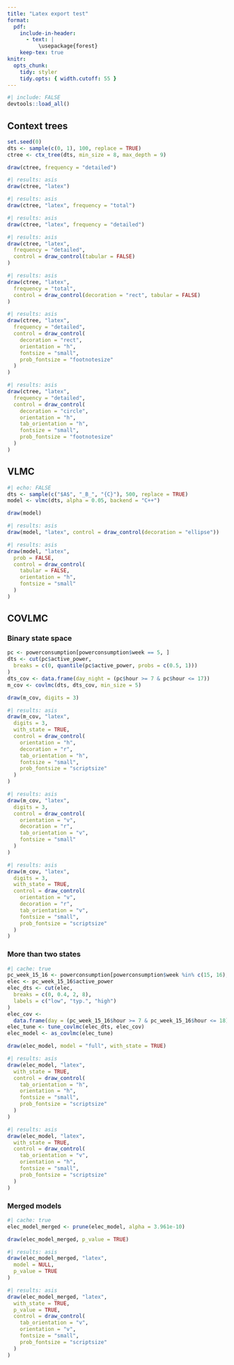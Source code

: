 ```yaml
---
title: "Latex export test"
format: 
  pdf:
    include-in-header: 
      - text: |
          \usepackage{forest}
    keep-tex: true
knitr:
  opts_chunk: 
    tidy: styler
    tidy.opts: { width.cutoff: 55 }
---
```


```r
#| include: FALSE
devtools::load_all()
```

## Context trees

```r
set.seed(0)
dts <- sample(c(0, 1), 100, replace = TRUE)
ctree <- ctx_tree(dts, min_size = 8, max_depth = 9)
```

```r
draw(ctree, frequency = "detailed")
```

```r
#| results: asis
draw(ctree, "latex")
```

```r
#| results: asis
draw(ctree, "latex", frequency = "total")
```
```r
#| results: asis
draw(ctree, "latex", frequency = "detailed")
```
```r
#| results: asis
draw(ctree, "latex",
  frequency = "detailed",
  control = draw_control(tabular = FALSE)
)
```
```r
#| results: asis
draw(ctree, "latex",
  frequency = "total",
  control = draw_control(decoration = "rect", tabular = FALSE)
)
```
```r
#| results: asis
draw(ctree, "latex",
  frequency = "detailed",
  control = draw_control(
    decoration = "rect",
    orientation = "h",
    fontsize = "small",
    prob_fontsize = "footnotesize"
  )
)
```
```r
#| results: asis
draw(ctree, "latex",
  frequency = "detailed",
  control = draw_control(
    decoration = "circle",
    orientation = "h",
    tab_orientation = "h",
    fontsize = "small",
    prob_fontsize = "footnotesize"
  )
)
```

## VLMC
```r
#| echo: FALSE
dts <- sample(c("$A$", "_B_", "{C}"), 500, replace = TRUE)
model <- vlmc(dts, alpha = 0.05, backend = "C++")
```

```r
draw(model)
```

```r
#| results: asis
draw(model, "latex", control = draw_control(decoration = "ellipse"))
```

```r
#| results: asis
draw(model, "latex",
  prob = FALSE,
  control = draw_control(
    tabular = FALSE,
    orientation = "h",
    fontsize = "small"
  )
)
```


## COVLMC
### Binary state space
```r
pc <- powerconsumption[powerconsumption$week == 5, ]
dts <- cut(pc$active_power,
  breaks = c(0, quantile(pc$active_power, probs = c(0.5, 1)))
)
dts_cov <- data.frame(day_night = (pc$hour >= 7 & pc$hour <= 17))
m_cov <- covlmc(dts, dts_cov, min_size = 5)
```

```r
draw(m_cov, digits = 3)
```

```r
#| results: asis
draw(m_cov, "latex",
  digits = 3,
  with_state = TRUE,
  control = draw_control(
    orientation = "h",
    decoration = "r",
    tab_orientation = "h",
    fontsize = "small",
    prob_fontsize = "scriptsize"
  )
)
```
```r
#| results: asis
draw(m_cov, "latex",
  digits = 3,
  control = draw_control(
    orientation = "v",
    decoration = "r",
    tab_orientation = "v",
    fontsize = "small"
  )
)
```
```r
#| results: asis
draw(m_cov, "latex",
  digits = 3,
  with_state = TRUE,
  control = draw_control(
    orientation = "v",
    decoration = "r",
    tab_orientation = "v",
    fontsize = "small",
    prob_fontsize = "scriptsize"
  )
)
```

### More than two states
```r
#| cache: true
pc_week_15_16 <- powerconsumption[powerconsumption$week %in% c(15, 16), ]
elec <- pc_week_15_16$active_power
elec_dts <- cut(elec,
  breaks = c(0, 0.4, 2, 8),
  labels = c("low", "typ.", "high")
)
elec_cov <-
  data.frame(day = (pc_week_15_16$hour >= 7 & pc_week_15_16$hour <= 18))
elec_tune <- tune_covlmc(elec_dts, elec_cov)
elec_model <- as_covlmc(elec_tune)
```

```r
draw(elec_model, model = "full", with_state = TRUE)
```
```r
#| results: asis
draw(elec_model, "latex",
  with_state = TRUE,
  control = draw_control(
    tab_orientation = "h",
    orientation = "h",
    fontsize = "small",
    prob_fontsize = "scriptsize"
  )
)
```

```r
#| results: asis
draw(elec_model, "latex",
  with_state = TRUE,
  control = draw_control(
    tab_orientation = "v",
    orientation = "h",
    fontsize = "small",
    prob_fontsize = "scriptsize"
  )
)
```

### Merged models
```r
#| cache: true
elec_model_merged <- prune(elec_model, alpha = 3.961e-10)
```

```r
draw(elec_model_merged, p_value = TRUE)
```


```r
#| results: asis
draw(elec_model_merged, "latex",
  model = NULL,
  p_value = TRUE
)
```

```r
#| results: asis
draw(elec_model_merged, "latex",
  with_state = TRUE,
  p_value = TRUE,
  control = draw_control(
    tab_orientation = "v",
    orientation = "v",
    fontsize = "small",
    prob_fontsize = "scriptsize"
  )
)
```
